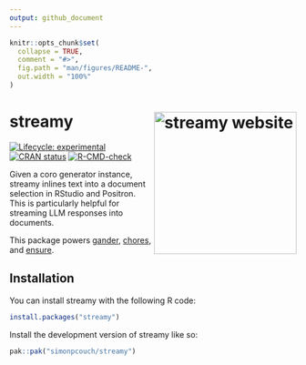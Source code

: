 ```yaml
---
output: github_document
---
```


<!-- README.md is generated from README.Rmd. Please edit that file -->

```r
knitr::opts_chunk$set(
  collapse = TRUE,
  comment = "#>",
  fig.path = "man/figures/README-",
  out.width = "100%"
)
```

# streamy <a href="https://simonpcouch.github.io/streamy/"><img src="man/figures/logo.png" align="right" height="250" alt="streamy website" /></a>

<!-- badges: start -->
[![Lifecycle: experimental](https://img.shields.io/badge/lifecycle-experimental-orange.svg)](https://lifecycle.r-lib.org/articles/stages.html#experimental)
[![CRAN status](https://www.r-pkg.org/badges/version/streamy)](https://CRAN.R-project.org/package=streamy)
[![R-CMD-check](https://github.com/simonpcouch/streamy/actions/workflows/R-CMD-check.yaml/badge.svg)](https://github.com/simonpcouch/streamy/actions/workflows/R-CMD-check.yaml)
<!-- badges: end -->

Given a coro generator instance, streamy inlines text into a document selection in RStudio and Positron. This is particularly helpful for streaming LLM responses into documents.

This package powers [gander](https://github.com/simonpcouch/gander), [chores](https://github.com/simonpcouch/chores), and [ensure](https://github.com/simonpcouch/ensure).

## Installation

You can install streamy with the following R code:

``` r
install.packages("streamy")
```

Install the development version of streamy like so:

``` r
pak::pak("simonpcouch/streamy")
```
